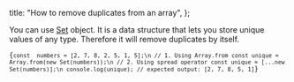 
  title: "How to remove duplicates from an array",
};


You can use [Set](https://developer.mozilla.org/en-US/docs/Web/JavaScript/Reference/Global_Objects/Set) object.
It is a data structure that lets you store unique values of any type. Therefore it will remove duplicates by itself.

<Code>{`const  numbers = [2, 7, 8, 2, 5, 1, 5];\n
// 1. Using Array.from
const unique = Array.from(new Set(numbers));\n
// 2. Using spread operator
const unique = [...new Set(numbers)];\n
console.log(unique);
// expected output: [2, 7, 8, 5, 1]`}</Code>
